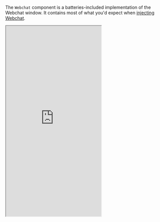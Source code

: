 The `Webchat` component is a batteries-included implementation of the Webchat window. It contains most of what you'd expect when [injecting Webchat](/webchat/get-started/quick-start).

<Panel>
<Tabs>
    <Tab title="Example">
        <iframe
            src="https://botpress.github.io/docs-examples/iframe.html?args=&globals=&id=webchat--primary"
            title="Webchat component"
            className="w-full rounded-xl"
            height="600px"
            />
    </Tab>
    <Tab title="Code">
    <CodeGroup>
    ``` jsx App.jsx
    import { Fab, Webchat } from '@botpress/webchat'
    import { useState } from 'react'

    function App() {
    const [isWebchatOpen, setIsWebchatOpen] = useState(false)
    const toggleWebchat = () => {
        setIsWebchatOpen((prevState) => !prevState)
    }
    return (
        <>
        <Webchat
            clientId="$CLIENT_ID$" // Your client ID here
            style={{
            width: '400px',
            height: '600px',
            display: isWebchatOpen ? 'flex' : 'none',
            position: 'fixed',
            bottom: '90px',
            right: '20px',
            }}
        />
        <Fab
            onClick={() => toggleWebchat()}
            style={{
            position: 'fixed',
            bottom: '20px',
            right: '20px',
            width: '64px',
            height: '64px'
            }}
        />
        </>
    )
    }

    export default App
    ```
    </CodeGroup>
    </Tab>
</Tabs>
</Panel>

<Note>
    The `Webchat` component doesn't use the configuration set in your bot's [Dashboard](/learn/get-started/dashboard/bot/webchat). Instead, configure it using the [configuration](#configuration) prop.
</Note>

## Props

<ResponseField
    name="clientId"
    type="string"
    required
>
    Your bot's [client ID](/webchat/react-library/get-started#obtain-your-client-id).
</ResponseField>

<ResponseField
    name="storageKey"
    type="string"
>
    Custom key for Webchat's local storage ([if your bot's configuration uses local storage](#param-storage-location))
</ResponseField>

<ResponseField
    name="user"
    type="UserCredentials"
>
    User to load Webchat with.
    <Expandable>
        <ResponseField
            name="userId"
            type="string"
        >
            The user's ID.
        </ResponseField>
        <ResponseField
            name="userToken"
            type="string"
        >
            The user's token.
        </ResponseField>
    </Expandable>
</ResponseField>

<ResponseField
    name="conversationId"
    type="string"
>
    Conversation ID to load Webchat with.
</ResponseField>

<ResponseField
    name="configuration"
    type="Configuration"
>
    Configuration for Webchat's appearance and style.

    <Expandable>
        <ResponseField name="botName" type="string">
            Name of the bot displayed in the header.
        </ResponseField>
        <ResponseField name="botAvatar" type="string">
            URL to the bot avatar image.
        </ResponseField>
        <ResponseField name="botDescription" type="string">
            Description text shown in the Webchat header.
        </ResponseField>
        <ResponseField name="fabImage" type="string">
            Image for the [Fab](/webchat/react-library/components/fab).
        </ResponseField>
        <ResponseField name="phone" type="{ title?: string, link?: string }">
            Phone contact information with title and link.
        </ResponseField>
        <ResponseField name="email" type="{ title?: string, link?: string }">
            Email contact information with title and link.
        </ResponseField>
        <ResponseField name="website" type="{ title?: string, link?: string }">
            Website link information with title and URL.
        </ResponseField>
        <ResponseField name="termsOfService" type="{ title?: string, link?: string }">
            Terms of Service link with title and URL.
        </ResponseField>
        <ResponseField name="privacyPolicy" type="{ title?: string, link?: string }">
            Privacy Policy link with title and URL.
        </ResponseField>
        <ResponseField name="composerPlaceholder" type="string">
            Placeholder text for the input composer.
        </ResponseField>
        <ResponseField name="color" type="string">
            Primary theme color in hex format.
        </ResponseField>
        <ResponseField name="radius" type="number">
            Corner radius for UI elements. Can be `0.5` - `4`
        </ResponseField>
        <ResponseField name="themeMode" type="'light' | 'dark'">
            Light or dark mode theme.
        </ResponseField>
        <ResponseField name="variant" type="'solid' | 'soft'">
            Visual style of the chat window.
        </ResponseField>
        <ResponseField name="fontFamily" type="'rubik' | 'inter' | 'ibm' | 'fira'">
            Font family used in Webchat.
        </ResponseField>
        <ResponseField name="showPoweredBy" type="boolean">
            Flag to show or hide the "Powered by Botpress" footer.
        </ResponseField>
        <ResponseField name="additionalStylesheet" type="string">
            Custom inline CSS to apply to the Webchat.
        </ResponseField>
        <ResponseField name="additionalStylesheetUrl" type="string">
            URL pointing to an external stylesheet.
        </ResponseField>
        <ResponseField name="allowFileUpload" type="boolean">
            Flag to enable file uploads in the chat.
        </ResponseField>
        <ResponseField name="storageLocation" type="'localStorage' | 'sessionStorage'">
            Location to store Webchat session data.
        </ResponseField>
        <ResponseField name="footer" type="string">
            Footer content in Markdown.
        </ResponseField>
        <ResponseField name="headerVariant" type="'solid' | 'glass'">
            Style variant of the header.
        </ResponseField>
        <ResponseField name="feedbackEnabled" type="boolean">
            Toggle for user feedback feature.
        </ResponseField>
    </Expandable>
</ResponseField>